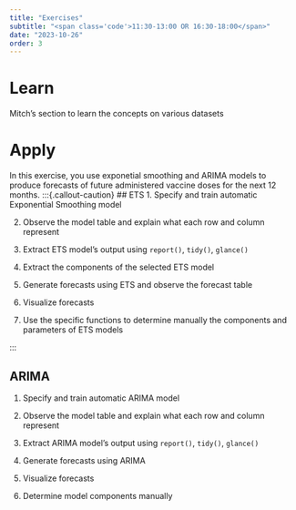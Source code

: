 ```yaml
---
title: "Exercises"
subtitle: "<span class='code'>11:30-13:00 OR 16:30-18:00</span>"
date: "2023-10-26"
order: 3
---
```


# Learn

Mitch's section to learn the concepts on various datasets

# Apply


In this exercise, you use exponetial smoothing and ARIMA models to produce forecasts of future administered vaccine doses for the next 12 months.
:::{.callout-caution}
## ETS
1. Specify and train automatic Exponential Smoothing model

2. Observe the model table and explain what each row and column represent

3. Extract ETS model's output using `report()`, `tidy()`, `glance()`

4. Extract the components of the selected ETS model

5. Generate forecasts using ETS and observe the forecast table

6. Visualize forecasts

7. Use the specific functions to determine manually the components and parameters of ETS models

:::

:::{.callout-caution}
## ARIMA
1. Specify and train automatic ARIMA model

2. Observe the model table and explain what each row and column represent

3. Extract ARIMA model's output using `report()`, `tidy()`, `glance()`

4. Generate forecasts using ARIMA

5. Visualize forecasts

6. Determine model components manually
:::
